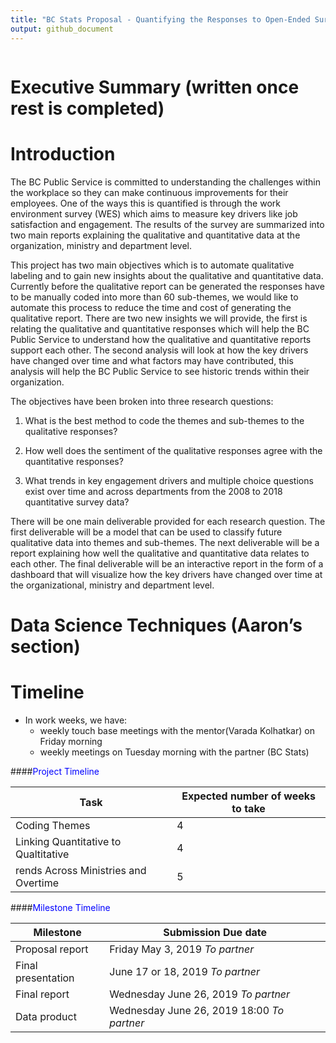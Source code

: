 ```yaml
---
title: "BC Stats Proposal - Quantifying the Responses to Open-Ended Survey Questions"
output: github_document
---
```


```r


```


# Executive Summary (written once rest is completed)



# Introduction

The BC Public Service is committed to understanding the challenges within the workplace so they can make continuous improvements for their employees. One of the ways this is quantified is through the work environment survey (WES) which aims to measure key drivers like job satisfaction and engagement. The results of the survey are  summarized into two main reports explaining the qualitative and quantitative data at the organization, ministry and department level. 

This project has two main objectives which is to automate qualitative labeling and to gain new insights about the qualitative and quantitative data. Currently before the qualitative report can be generated the responses have to be manually coded into more than 60 sub-themes, we would like to automate this process to reduce the time and cost of generating the qualitative report. There are two new insights we will provide, the first is relating the qualitative and quantitative responses which will help the BC Public Service to understand how the qualitative and quantitative reports support each other. The second analysis will look at how the key drivers have changed over time and what factors may have contributed, this analysis will help the BC Public Service to see historic trends within their organization.

The objectives have been broken into three research questions: 

1. What is the best method to code the themes and sub-themes to the qualitative responses?

2. How well does the sentiment of the qualitative responses agree with the quantitative responses?

3. What trends in key engagement drivers and multiple choice questions exist over time and across departments from the 2008 to 2018 quantitative survey data?


There will be one main deliverable provided for each research question. The first deliverable will be a model that can be used to classify future qualitative data into themes and sub-themes. The next deliverable will be a report explaining how well the qualitative and quantitative data relates to each other. The final deliverable will be an interactive report in the form of a dashboard that will visualize how the key drivers have changed over time at the organizational, ministry and department level. 



# Data Science Techniques (Aaron's section)











# Timeline 
+ In work weeks, we have: 
    + weekly touch base meetings with the mentor(Varada Kolhatkar) on Friday morning 
    + weekly meetings on Tuesday morning with the partner (BC Stats)

####<span style="color:blue">Project Timeline</span>



| Task | Expected number of weeks to take | 
|------|----|
| Coding Themes | 4
| Linking Quantitative to Qualtitative | 4
| rends Across Ministries and Overtime | 5 


####<span style="color:blue">Milestone Timeline</span>


| Milestone | Submission Due date | 
|------|----|
| Proposal report | Friday May 3, 2019 _To partner_
| Final presentation | June 17 or 18, 2019 _To partner_
| Final report | Wednesday June 26, 2019  _To partner_  
| Data product | Wednesday June 26, 2019 18:00 _To partner_   












